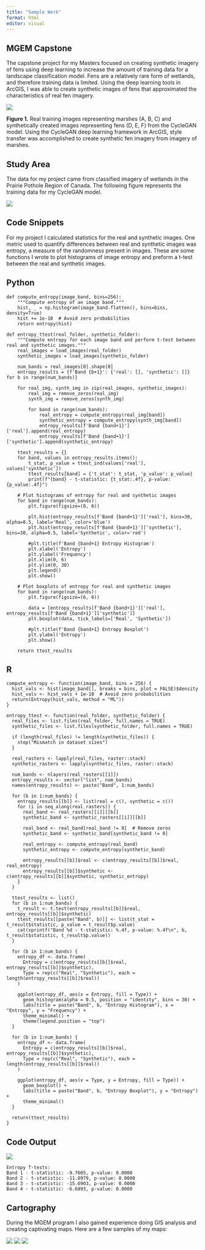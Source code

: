 ```yaml
---
title: "Sample Work"
format: html
editor: visual
---
```


## MGEM Capstone

The capstone project for my Masters focused on creating synthetic imagery of fens using deep learning to increase the amount of training data for a landscape classification model. Fens are a relatively rare form of wetlands, and therefore training data is limited. Using the deep learning tools in ArcGIS, I was able to create synthetic images of fens that approximated the characteristics of real fen imagery.

![](images/figure1.png)

**Figure 1.** Real training images representing marshes (A, B, C) and synthetically created images representing fens (D, E, F) from the CycleGAN model. Using the CycleGAN deep learning framework in ArcGIS, style transfer was accomplished to create synthetic fen imagery from imagery of marshes.

## Study Area

The data for my project came from classified imagery of wetlands in the Prairie Pothole Region of Canada. The following figure represents the training data for my CycleGAN model.

![](images/study_site.png)

## Code Snippets

For my project I calculated statistics for the real and synthetic images. One metric used to quantify differences between real and synthetic images was entropy, a measure of the randomness present in images. These are some functions I wrote to plot histograms of image entropy and preform a t-test between the real and synthetic images.

::: {.panel-tabset group="language"}
## Python

``` (.python)
def compute_entropy(image_band, bins=256):
    """Compute entropy of an image band."""
    hist, _ = np.histogram(image_band.flatten(), bins=bins, density=True)
    hist += 1e-10  # Avoid zero probabilities
    return entropy(hist)

def entropy_ttest(real_folder, synthetic_folder):
    """Compute entropy for each image band and perform t-test between real and synthetic images."""
    real_images = load_images(real_folder)
    synthetic_images = load_images(synthetic_folder)
    
    num_bands = real_images[0].shape[0]
    entropy_results = {f'Band {b+1}': {'real': [], 'synthetic': []} for b in range(num_bands)}
    
    for real_img, synth_img in zip(real_images, synthetic_images):
        real_img = remove_zeros(real_img)
        synth_img = remove_zeros(synth_img)
        
        for band in range(num_bands):
            real_entropy = compute_entropy(real_img[band])
            synthetic_entropy = compute_entropy(synth_img[band])
            entropy_results[f'Band {band+1}']['real'].append(real_entropy)
            entropy_results[f'Band {band+1}']['synthetic'].append(synthetic_entropy)
    
    ttest_results = {}
    for band, values in entropy_results.items():
        t_stat, p_value = ttest_ind(values['real'], values['synthetic'])
        ttest_results[band] = {'t_stat': t_stat, 'p_value': p_value}
        print(f"{band} - t-statistic: {t_stat:.4f}, p-value: {p_value:.4f}")

    # Plot histograms of entropy for real and synthetic images
    for band in range(num_bands):
        plt.figure(figsize=(8, 6))
        
        plt.hist(entropy_results[f'Band {band+1}']['real'], bins=30, alpha=0.5, label='Real', color='blue')
        plt.hist(entropy_results[f'Band {band+1}']['synthetic'], bins=30, alpha=0.5, label='Synthetic', color='red')
        
        #plt.title(f'Band {band+1} Entropy Histogram')
        plt.xlabel('Entropy')
        plt.ylabel('Frequency')
        plt.xlim(0, 6)
        plt.ylim(0, 30)
        plt.legend()
        plt.show()
    
    # Plot boxplots of entropy for real and synthetic images
    for band in range(num_bands):
        plt.figure(figsize=(6, 6))
        
        data = [entropy_results[f'Band {band+1}']['real'], entropy_results[f'Band {band+1}']['synthetic']]
        plt.boxplot(data, tick_labels=['Real', 'Synthetic'])
        
        #plt.title(f'Band {band+1} Entropy Boxplot')
        plt.ylabel('Entropy')
        plt.show()
        
    return ttest_results
```

## R

``` (.r)
compute_entropy <- function(image_band, bins = 256) {
  hist_vals <- hist(image_band[], breaks = bins, plot = FALSE)$density
  hist_vals <- hist_vals + 1e-10  # Avoid zero probabilities
  return(Entropy(hist_vals, method = "ML"))
}

entropy_ttest <- function(real_folder, synthetic_folder) {
  real_files <- list.files(real_folder, full.names = TRUE)
  synthetic_files <- list.files(synthetic_folder, full.names = TRUE)
  
  if (length(real_files) != length(synthetic_files)) {
    stop("Mismatch in dataset sizes")
  }
  
  real_rasters <- lapply(real_files, raster::stack)
  synthetic_rasters <- lapply(synthetic_files, raster::stack)
  
  num_bands <- nlayers(real_rasters[[1]])
  entropy_results <- vector("list", num_bands)
  names(entropy_results) <- paste("Band", 1:num_bands)
  
  for (b in 1:num_bands) {
    entropy_results[[b]] <- list(real = c(), synthetic = c())
    for (i in seq_along(real_rasters)) {
      real_band <- real_rasters[[i]][[b]]
      synthetic_band <- synthetic_rasters[[i]][[b]]
      
      real_band <- real_band[real_band != 0]  # Remove zeros
      synthetic_band <- synthetic_band[synthetic_band != 0]
      
      real_entropy <- compute_entropy(real_band)
      synthetic_entropy <- compute_entropy(synthetic_band)
      
      entropy_results[[b]]$real <- c(entropy_results[[b]]$real, real_entropy)
      entropy_results[[b]]$synthetic <- c(entropy_results[[b]]$synthetic, synthetic_entropy)
    }
  }
  
  ttest_results <- list()
  for (b in 1:num_bands) {
    t_result <- t.test(entropy_results[[b]]$real, entropy_results[[b]]$synthetic)
    ttest_results[[paste("Band", b)]] <- list(t_stat = t_result$statistic, p_value = t_result$p.value)
    cat(sprintf("Band %d - t-statistic: %.4f, p-value: %.4f\n", b, t_result$statistic, t_result$p.value))
  }
  
  for (b in 1:num_bands) {
    entropy_df <- data.frame(
      Entropy = c(entropy_results[[b]]$real, entropy_results[[b]]$synthetic),
      Type = rep(c("Real", "Synthetic"), each = length(entropy_results[[b]]$real))
    )
    
    ggplot(entropy_df, aes(x = Entropy, fill = Type)) +
      geom_histogram(alpha = 0.5, position = "identity", bins = 30) +
      labs(title = paste("Band", b, "Entropy Histogram"), x = "Entropy", y = "Frequency") +
      theme_minimal() +
      theme(legend.position = "top")
  }
  
  for (b in 1:num_bands) {
    entropy_df <- data.frame(
      Entropy = c(entropy_results[[b]]$real, entropy_results[[b]]$synthetic),
      Type = rep(c("Real", "Synthetic"), each = length(entropy_results[[b]]$real))
    )
    
    ggplot(entropy_df, aes(x = Type, y = Entropy, fill = Type)) +
      geom_boxplot() +
      labs(title = paste("Band", b, "Entropy Boxplot"), y = "Entropy") +
      theme_minimal()
  }
  
  return(ttest_results)
}
```
:::

## Code Output

![](images/entropy.png)

``` code
Entropy T-tests:
Band 1 - t-statistic: -9.7605, p-value: 0.0000
Band 2 - t-statistic: -11.8979, p-value: 0.0000
Band 3 - t-statistic: -15.6903, p-value: 0.0000
Band 4 - t-statistic: -6.6893, p-value: 0.0000
```

## Cartography

During the MGEM program I also gained experience doing GIS analysis and creating captivating maps. Here are a few samples of my maps:

![](images/cost_map.png) ![](images/streams.png) ![](images/streams2.png)
